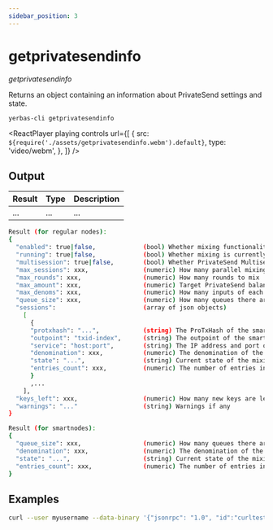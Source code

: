 ```yaml
---
sidebar_position: 3
---
```



# getprivatesendinfo

_getprivatesendinfo_

Returns an object containing an information about PrivateSend settings and state.

`yerbas-cli getprivatesendinfo `

<ReactPlayer
  playing
  controls
  url={[
    {
      src: `${require('./assets/getprivatesendinfo.webm').default}`,
      type: 'video/webm',
    },
  ]}
/>

## Output

| Result | Type | Description |
| ------ | ---- | ----------- |
| ...    | ...  | ...         |

```bash
Result (for regular nodes):
{
  "enabled": true|false,             (bool) Whether mixing functionality is enabled
  "running": true|false,             (bool) Whether mixing is currently running
  "multisession": true|false,        (bool) Whether PrivateSend Multisession option is enabled
  "max_sessions": xxx,               (numeric) How many parallel mixing sessions can there be at once
  "max_rounds": xxx,                 (numeric) How many rounds to mix
  "max_amount": xxx,                 (numeric) Target PrivateSend balance in YERB
  "max_denoms": xxx,                 (numeric) How many inputs of each denominated amount to create
  "queue_size": xxx,                 (numeric) How many queues there are currently on the network
  "sessions":                        (array of json objects)
    [
      {
      "protxhash": "...",            (string) The ProTxHash of the smartnode
      "outpoint": "txid-index",      (string) The outpoint of the smartnode
      "service": "host:port",        (string) The IP address and port of the smartnode
      "denomination": xxx,           (numeric) The denomination of the mixing session in YERB
      "state": "...",                (string) Current state of the mixing session
      "entries_count": xxx,          (numeric) The number of entries in the mixing session
      }
      ,...
    ],
  "keys_left": xxx,                  (numeric) How many new keys are left since last automatic backup
  "warnings": "..."                  (string) Warnings if any
}

Result (for smartnodes):
{
  "queue_size": xxx,                 (numeric) How many queues there are currently on the network
  "denomination": xxx,               (numeric) The denomination of the mixing session in YERB
  "state": "...",                    (string) Current state of the mixing session
  "entries_count": xxx,              (numeric) The number of entries in the mixing session
}
```

## Examples

```bash
curl --user myusername --data-binary '{"jsonrpc": "1.0", "id":"curltest", "method": "getprivatesendinfo", "params": [] }' -H 'content-type: text/plain;' http://127.0.0.1:9998/
```
